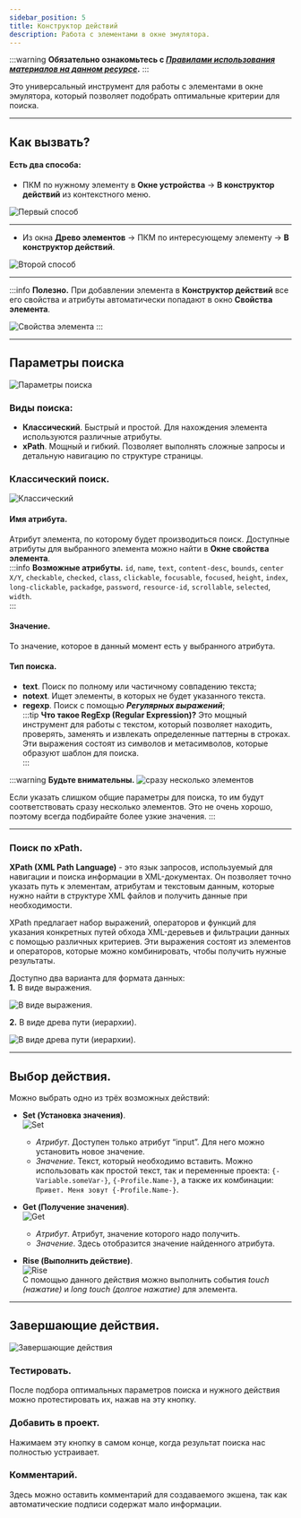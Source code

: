 ```yaml
---
sidebar_position: 5
title: Конструктор действий
description: Работа с элементами в окне эмулятора.
---  
```

:::warning **Обязательно ознакомьтесь с [*Правилами использования материалов на данном ресурсе*](../../Disclaimer).**
:::

Это универсальный инструмент для работы с элементами в окне эмулятора, который позволяет подобрать оптимальные критерии для поиска.  
_______________________________________________ 
## Как вызвать?
#### Есть два способа:  
- ПКМ по нужному элементу в **Окне устройства** → **В конструктор действий** из контекстного меню.  

![Первый способ](./assets/ActionBuilder/ActionBuilder_pic1.png) 
_______________________________________________ 
- Из окна **Древо элементов** → ПКМ по интересующему элементу → **В конструктор действий**.  

![Второй способ](./assets/ActionBuilder/ActionBuilder_pic2.png)  
_______________________________________________ 
:::info **Полезно.**
При добавлении элемента в **Конструктор действий** все его свойства и атрибуты автоматически попадают в окно **Свойства элемента**.  

![Свойства элемента](./assets/ActionBuilder/ActionBuilder_pic3.png) 
:::  
_______________________________________________ 
## Параметры поиска  
![Параметры поиска ](./assets/ActionBuilder/ActionBuilder_pic4.png)  
### Виды поиска:  
- **Классический**. Быстрый и простой. Для нахождения элемента используются различные атрибуты.  
- **xPath**. Мощный и гибкий. Позволяет выполнять сложные запросы и детальную навигацию по структуре страницы.  
### Классический поиск.  
![Классический](./assets/ActionBuilder/ActionBuilder_pic5.png)  

#### Имя атрибута.  
Атрибут элемента, по которому будет производиться поиск. Доступные атрибуты для выбранного элемента можно найти в **Окне свойства элемента**.  
:::info **Возможные атрибуты.**
`id`, `name`, `text`, `content-desc`, `bounds`, `center X/Y`, `checkable`, `checked`, `class`, `clickable`, `focusable`, `focused`, `height`, `index`, `long-clickable`, `packadge`, `password`, `resource-id`, `scrollable`, `selected`, `width`.            
:::  
#### Значение.  
То значение, которое в данный момент есть у выбранного атрибута.  
#### Тип поиска.
- **text**. Поиск по полному или частичному совпадению текста;  
- **notext**. Ищет элементы, в которых не будет указанного текста.  
- **regexp**. Поиск с помощью ***Регулярных выражений***;  
:::tip **Что такое RegExp (Regular Expression)?**
Это мощный инструмент для работы с текстом, который позволяет находить, проверять, заменять и извлекать определенные паттерны в строках. Эти выражения состоят из символов и метасимволов, которые образуют шаблон для поиска.  
:::

:::warning **Будьте внимательны.**
![сразу несколько элементов](./assets/ActionBuilder/ActionBuilder_pic6.png)  

Если указать слишком общие параметры для поиска, то им будут соответствовать сразу несколько элементов. Это не очень хорошо, поэтому всегда подбирайте более узкие значения.
:::  
_______________________________________________ 
### Поиск по xPath.  
**XPath (XML Path Language)** - это язык запросов, используемый для навигации и поиска информации в XML-документах. Он позволяет точно указать путь к элементам, атрибутам и текстовым данным, которые нужно найти в структуре XML файлов и получить данные при необходимости.

XPath предлагает набор выражений, операторов и функций для указания конкретных путей обхода XML-деревьев и фильтрации данных с помощью различных критериев. Эти выражения состоят из элементов и операторов, которые можно комбинировать, чтобы получить нужные результаты.  

Доступно два варианта для формата данных:  
**1.** В виде выражения.  

![В виде выражения.](./assets/ActionBuilder/ActionBuilder_pic7.png)  

**2.** В виде древа пути (иерархии).  

![В виде древа пути (иерархии).](./assets/ActionBuilder/ActionBuilder_pic8.png)  
_______________________________________________  
## Выбор действия.  
Можно выбрать одно из трёх возможных действий:  
- **Set (Установка значения)**.  
![Set](./assets/ActionBuilder/ActionBuilder_pic9.png)  
    - *Атрибут*. Доступен только атрибут “input”. Для него можно установить новое значение.  
    - *Значение*. Текст, который необходимо вставить. Можно использовать как простой текст, так и переменные проекта: `{-Variable.someVar-}`, `{-Profile.Name-}`, а также их комбинации: `Привет. Меня зовут {-Profile.Name-}`.  

- **Get (Получение значения)**.  
![Get](./assets/ActionBuilder/ActionBuilder_pic10.png)   
    - *Атрибут*. Атрибут, значение которого надо получить.  
    - *Значение*. Здесь отобразится значение найденного атрибута.  

- **Rise (Выполнить действие)**.  
![Rise](./assets/ActionBuilder/ActionBuilder_pic11.png)   
    С помощью данного действия можно выполнить события *touch (нажатие)* и *long touch (долгое нажатие)* для элемента.  
_______________________________________________   
## Завершающие действия.  
![Завершающие действия](./assets/ActionBuilder/ActionBuilder_pic12.png)   
### Тестировать.  
После подбора оптимальных параметров поиска и нужного действия можно протестировать их, нажав на эту кнопку.  
### Добавить в проект.  
Нажимаем эту кнопку в самом конце, когда результат поиска нас полностью устраивает.  
### Комментарий.  
Здесь можно оставить комментарий для создаваемого экшена, так как автоматические подписи содержат мало информации.